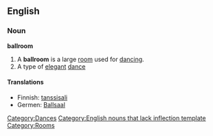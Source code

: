 ==English==
{{wikipedia}}
===Noun===
'''ballroom'''
# A '''ballroom''' is a large [[room]] used for [[dance|dancing]].
# A type of [[elegant]] [[dance]]

====Translations====
*Finnish: [[tanssisali]]
*Germen: [[Ballsaal]]

[[Category:Dances]]
[[Category:English nouns that lack inflection template]]
[[Category:Rooms]]